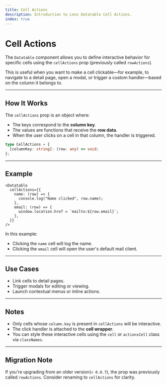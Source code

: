 ```yaml
---
title: Cell Actions
description: Introduction to Lens Datatable Cell Actions.
index: true
---
```


# Cell Actions

The `Datatable` component allows you to define interactive behavior for specific cells using the `cellActions` prop (previously called `rowActions`).

This is useful when you want to make a cell clickable—for example, to navigate to a detail page, open a modal, or trigger a custom handler—based on the column it belongs to.

---

## How It Works

The `cellActions` prop is an object where:

- The keys correspond to the **column key**.
- The values are functions that receive the **row data**.
- When the user clicks on a cell in that column, the handler is triggered.

```ts
type CellActions = {
  [columnKey: string]: (row: any) => void;
};
```

---

## Example

```tsx
<Datatable
  cellActions={{
    name: (row) => {
      console.log("Name clicked", row.name);
    },
    email: (row) => {
      window.location.href = `mailto:${row.email}`;
    },
  }}
/>
```

In this example:

- Clicking the `name` cell will log the name.
- Clicking the `email` cell will open the user's default mail client.

---

## Use Cases

- Link cells to detail pages.
- Trigger modals for editing or viewing.
- Launch contextual menus or inline actions.

---

## Notes

- Only cells whose `column.key` is present in `cellActions` will be interactive.
- The click handler is attached to the **cell wrapper**.
- You can style these interactive cells using the `cell` or `actionsCell` class via `classNames`.

---

## Migration Note

If you're upgrading from an older version(`< 0.0.7`), the prop was previously called `rowActions`. Consider renaming to `cellActions` for clarity.
